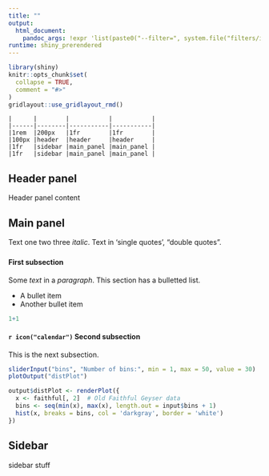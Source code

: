 ```yaml
---
title: ""
output:
  html_document:
    pandoc_args: !expr 'list(paste0("--filter=", system.file("filters/interactive.R", package="remarker")))'
runtime: shiny_prerendered
---
```


```r
library(shiny)
knitr::opts_chunk$set(
  collapse = TRUE,
  comment = "#>"
)
gridlayout::use_gridlayout_rmd()
```

```gridlayout
|      |        |           |           |
|------|--------|-----------|-----------|
|1rem  |200px   |1fr        |1fr        |
|100px |header  |header     |header     |
|1fr   |sidebar |main_panel |main_panel |
|1fr   |sidebar |main_panel |main_panel |
```

## Header panel {#header}

Header panel content

## Main panel {#main_panel}

Text one two three *italic*. Text in 'single quotes', "double quotes".

### {.tabs}

#### First subsection

Some *text* in a *paragraph*. This section has a bulletted list.

-   A bullet item
-   Another bullet item

```r
1+1
```

#### `r icon("calendar")` Second subsection

This is the next subsection.

```r
sliderInput("bins", "Number of bins:", min = 1, max = 50, value = 30)
plotOutput("distPlot")
```

```r
output$distPlot <- renderPlot({
  x <- faithful[, 2]  # Old Faithful Geyser data
  bins <- seq(min(x), max(x), length.out = input$bins + 1)
  hist(x, breaks = bins, col = 'darkgray', border = 'white')
})
```

## Sidebar {#sidebar}

sidebar stuff
